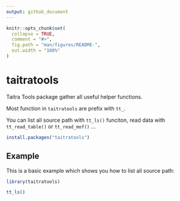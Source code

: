 ```yaml
---
output: github_document
---
```


<!-- README.md is generated from README.Rmd. Please edit that file -->

```r
knitr::opts_chunk$set(
  collapse = TRUE,
  comment = "#>",
  fig.path = "man/figures/README-",
  out.width = "100%"
)
```

# taitratools

<!-- badges: start -->
<!-- badges: end -->

Taitra Tools package gather all useful helper functions.

Most function in `taitratools` are prefix with `tt_`.

You can list all source path with `tt_ls()` funciton, read data with `tt_read_table()` or `tt_read_mof()` ...

``` r
install.packages("taitratools")
```

## Example

This is a basic example which shows you how to list all source path:

```r
library(taitratools)

tt_ls()

```
